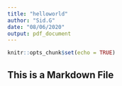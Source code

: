 ---
title: "helloworld"
author: "Sid.G"
date: "08/06/2020"
output: pdf_document
---

```{r setup, include=FALSE}
knitr::opts_chunk$set(echo = TRUE)
```

## This is a Markdown File